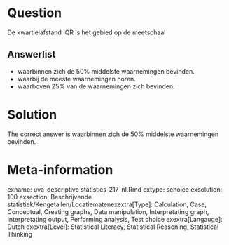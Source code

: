 Question
========

De kwartielafstand IQR is het gebied op de meetschaal 

Answerlist
----------
* waarbinnen zich de 50% middelste waarnemingen bevinden.
* waarbij de meeste waarnemingen horen.
* waarboven 25% van de waarnemingen zich bevinden.

Solution
========

The correct answer is  waarbinnen zich de 50% middelste waarnemingen bevinden. 

Meta-information
================
exname: uva-descriptive statistics-217-nl.Rmd 
extype: schoice 
exsolution: 100 
exsection: Beschrijvende statistiek/Kengetallen/Locatiematenexextra[Type]: Calculation, Case, Conceptual, Creating graphs, Data manipulation, Interpretating graph, Interpretating output, Performing analysis, Test choice 
exextra[Langauge]: Dutch 
exextra[Level]: Statistical Literacy, Statistical Reasoning, Statistical Thinking 
